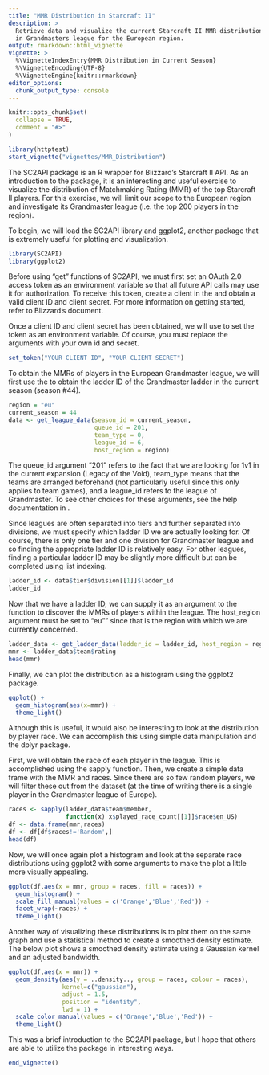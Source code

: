 ```yaml
---
title: "MMR Distribution in Starcraft II"
description: >
  Retrieve data and visualize the current Starcraft II MMR distribution
  in Grandmasters league for the European region.
output: rmarkdown::html_vignette
vignette: >
  %\VignetteIndexEntry{MMR Distribution in Current Season}
  %\VignetteEncoding{UTF-8}
  %\VignetteEngine{knitr::rmarkdown}
editor_options: 
  chunk_output_type: console
---
```


```r
knitr::opts_chunk$set(
  collapse = TRUE,
  comment = "#>"
)

library(httptest)
start_vignette("vignettes/MMR_Distribution")
```

The SC2API package is an R wrapper for Blizzard's Starcraft II API. As an introduction to the package, it is an interesting and useful exercise to visualize the distribution of Matchmaking Rating (MMR) of the top Starcraft II players. For this exercise, we will limit our scope to the European region and investigate its Grandmaster league (i.e. the top 200 players in the region). 

To begin, we will load the SC2API library and ggplot2, another package that is extremely useful for plotting and visualization.  

```r
library(SC2API)
library(ggplot2)
```

Before using "get" functions of SC2API, we must first set an OAuth 2.0 access token as an environment variable so that all future API calls may use it for authorization. To receive this token, create a client in the
\href{https://develop.battle.net/}{Blizzard Developer Portal} and obtain a valid client ID and
client secret. For more information on getting started, refer to Blizzard's  \href{https://develop.battle.net/documentation/guides/getting-started}{Getting Started} document.

Once a client ID and client secret has been obtained, we will use \code{set_token} to set the token as an environment variable. Of course, you must replace the arguments with your own id and secret. 

```r
set_token("YOUR CLIENT ID", "YOUR CLIENT SECRET")
```

To obtain the MMRs of players in the European Grandmaster league, we will first use the \code{get_league_data} to  obtain the ladder ID of the Grandmaster ladder in the current season (season #44).

```r
region = "eu"
current_season = 44
data <- get_league_data(season_id = current_season, 
                        queue_id = 201, 
                        team_type = 0, 
                        league_id = 6, 
                        host_region = region)
```

The queue_id argument "201" refers to the fact that we are looking for 1v1 in the current expansion (Legacy of the Void), team_type means that the teams are arranged beforehand (not particularly useful since this only applies to team games), and a league_id refers to the league of Grandmaster. To see other choices for these arguments, see the help documentation in \code{?get_League_data}.

Since leagues are often separated into tiers and further separated into divisions, we must specify which ladder ID we are actually looking for. Of course, there is only one tier and one division for Grandmaster league and so finding the appropriate ladder ID is relatively easy. For other leagues, finding a particular ladder ID may be slightly more difficult but can be completed using list indexing. 

```r
ladder_id <- data$tier$division[[1]]$ladder_id
ladder_id
```

Now that we have a ladder ID, we can supply it as an argument to the \code{get_ladder_data} function to discover the MMRs of players within the league. The host_region argument must be set to "eu"" since that is the region with which we are currently concerned. 

```r
ladder_data <- get_ladder_data(ladder_id = ladder_id, host_region = region)
mmr <- ladder_data$team$rating
head(mmr)
```

Finally, we can plot the distribution as a histogram using the ggplot2 package.

```r
ggplot() +
  geom_histogram(aes(x=mmr)) +
  theme_light()
```

Although this is useful, it would also be interesting to look at the distribution by player race. We can accomplish this using simple data manipulation and the dplyr package. 

First, we will obtain the race of each player in the league. This is accomplished using the sapply function. Then, we create a simple data frame with the MMR and races. Since there are so few random players, we will filter these out from the dataset (at the time of writing there is a single player in the Grandmaster league of Europe). 
```r
races <- sapply(ladder_data$team$member, 
                function(x) x$played_race_count[[1]]$race$en_US)
df <- data.frame(mmr,races)
df <- df[df$races!='Random',]
head(df)
```

Now, we will once again plot a histogram and look at the separate race distributions using ggplot2 with some arguments to make the plot a little more visually appealing. 

```r
ggplot(df,aes(x = mmr, group = races, fill = races)) +
  geom_histogram() + 
  scale_fill_manual(values = c('Orange','Blue','Red')) +
  facet_wrap(~races) + 
  theme_light()
```

Another way of visualizing these distributions is to plot them on the same graph and use a statistical method to create a smoothed density estimate. The below plot shows a smoothed density estimate using a Gaussian kernel and an adjusted bandwidth. 

```r
ggplot(df,aes(x = mmr)) +
  geom_density(aes(y = ..density.., group = races, colour = races), 
               kernel=c("gaussian"),
               adjust = 1.5,
               position = "identity", 
               lwd = 1) +
  scale_color_manual(values = c('Orange','Blue','Red')) +
  theme_light()
```

This was a brief introduction to the SC2API package, but I hope that others are able to utilize the package in interesting ways. 

```r
end_vignette()
```

